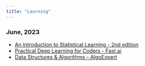 ```yaml
---
title: "Learning"
---
```



### June, 2023
- [An Introduction to Statistical Learning - 2nd edition](https://www.statlearning.com)
- [Practical Deep Learning for Coders - Fast.ai](https://course.fast.ai)
- [Data Structures & Algorithms - AlgoExpert](https://www.algoexpert.io/product)
